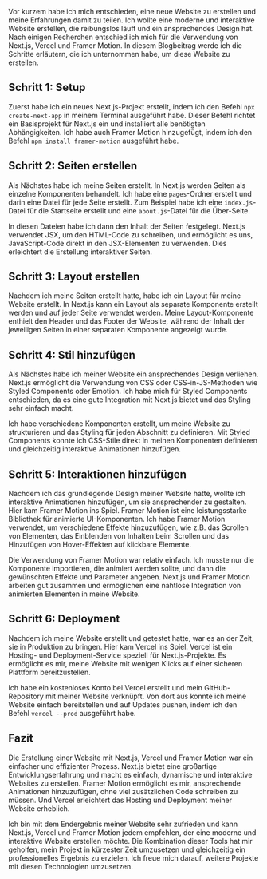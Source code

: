 <AnimatedHeading text="Schritt für Schritt: Eine Website mit Next.js, Vercel und Framer Motion erstellen" className="text-left"/>

Vor kurzem habe ich mich entschieden, eine neue Website zu erstellen und meine Erfahrungen damit zu teilen. Ich wollte eine moderne und interaktive Website erstellen, die reibungslos läuft und ein ansprechendes Design hat. Nach einigen Recherchen entschied ich mich für die Verwendung von Next.js, Vercel und Framer Motion. In diesem Blogbeitrag werde ich die Schritte erläutern, die ich unternommen habe, um diese Website zu erstellen.

## Schritt 1: Setup

Zuerst habe ich ein neues Next.js-Projekt erstellt, indem ich den Befehl `npx create-next-app` in meinem Terminal ausgeführt habe. Dieser Befehl richtet ein Basisprojekt für Next.js ein und installiert alle benötigten Abhängigkeiten. Ich habe auch Framer Motion hinzugefügt, indem ich den Befehl `npm install framer-motion` ausgeführt habe.

## Schritt 2: Seiten erstellen

Als Nächstes habe ich meine Seiten erstellt. In Next.js werden Seiten als einzelne Komponenten behandelt. Ich habe eine `pages`-Ordner erstellt und darin eine Datei für jede Seite erstellt. Zum Beispiel habe ich eine `index.js`-Datei für die Startseite erstellt und eine `about.js`-Datei für die Über-Seite.

In diesen Dateien habe ich dann den Inhalt der Seiten festgelegt. Next.js verwendet JSX, um den HTML-Code zu schreiben, und ermöglicht es uns, JavaScript-Code direkt in den JSX-Elementen zu verwenden. Dies erleichtert die Erstellung interaktiver Seiten.

## Schritt 3: Layout erstellen

Nachdem ich meine Seiten erstellt hatte, habe ich ein Layout für meine Website erstellt. In Next.js kann ein Layout als separate Komponente erstellt werden und auf jeder Seite verwendet werden. Meine Layout-Komponente enthielt den Header und das Footer der Website, während der Inhalt der jeweiligen Seiten in einer separaten Komponente angezeigt wurde.

## Schritt 4: Stil hinzufügen

Als Nächstes habe ich meiner Website ein ansprechendes Design verliehen. Next.js ermöglicht die Verwendung von CSS oder CSS-in-JS-Methoden wie Styled Components oder Emotion. Ich habe mich für Styled Components entschieden, da es eine gute Integration mit Next.js bietet und das Styling sehr einfach macht.

Ich habe verschiedene Komponenten erstellt, um meine Website zu strukturieren und das Styling für jeden Abschnitt zu definieren. Mit Styled Components konnte ich CSS-Stile direkt in meinen Komponenten definieren und gleichzeitig interaktive Animationen hinzufügen.

## Schritt 5: Interaktionen hinzufügen

Nachdem ich das grundlegende Design meiner Website hatte, wollte ich interaktive Animationen hinzufügen, um sie ansprechender zu gestalten. Hier kam Framer Motion ins Spiel. Framer Motion ist eine leistungsstarke Bibliothek für animierte UI-Komponenten. Ich habe Framer Motion verwendet, um verschiedene Effekte hinzuzufügen, wie z.B. das Scrollen von Elementen, das Einblenden von Inhalten beim Scrollen und das Hinzufügen von Hover-Effekten auf klickbare Elemente.

Die Verwendung von Framer Motion war relativ einfach. Ich musste nur die Komponente importieren, die animiert werden sollte, und dann die gewünschten Effekte und Parameter angeben. Next.js und Framer Motion arbeiten gut zusammen und ermöglichen eine nahtlose Integration von animierten Elementen in meine Website.

## Schritt 6: Deployment

Nachdem ich meine Website erstellt und getestet hatte, war es an der Zeit, sie in Produktion zu bringen. Hier kam Vercel ins Spiel. Vercel ist ein Hosting- und Deployment-Service speziell für Next.js-Projekte. Es ermöglicht es mir, meine Website mit wenigen Klicks auf einer sicheren Plattform bereitzustellen.

Ich habe ein kostenloses Konto bei Vercel erstellt und mein GitHub-Repository mit meiner Website verknüpft. Von dort aus konnte ich meine Website einfach bereitstellen und auf Updates pushen, indem ich den Befehl `vercel --prod` ausgeführt habe.

## Fazit

Die Erstellung einer Website mit Next.js, Vercel und Framer Motion war ein einfacher und effizienter Prozess. Next.js bietet eine großartige Entwicklungserfahrung und macht es einfach, dynamische und interaktive Websites zu erstellen. Framer Motion ermöglicht es mir, ansprechende Animationen hinzuzufügen, ohne viel zusätzlichen Code schreiben zu müssen. Und Vercel erleichtert das Hosting und Deployment meiner Website erheblich.

Ich bin mit dem Endergebnis meiner Website sehr zufrieden und kann Next.js, Vercel und Framer Motion jedem empfehlen, der eine moderne und interaktive Website erstellen möchte. Die Kombination dieser Tools hat mir geholfen, mein Projekt in kürzester Zeit umzusetzen und gleichzeitig ein professionelles Ergebnis zu erzielen. Ich freue mich darauf, weitere Projekte mit diesen Technologien umzusetzen.
